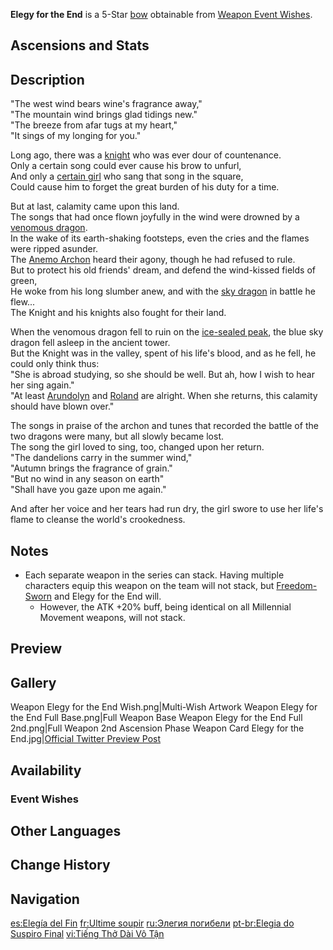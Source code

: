 {{Weapon Infobox
|id             = 15503
|image          = <gallery>
Weapon Elegy for the End.png|Base
Weapon Elegy for the End 2nd.png|2nd Ascension
</gallery>
|type           = Bow
|releaseDate    = 2021-03-17
|rarity         = 5
|base_atk       = 46
|2nd_stat_type  = Energy Recharge
|2nd_stat       = 12%
|series         = Millennial Movement
|obtain         = Weapon Event Wishes
|passive        = The Parting Refrain
|effect         = A part of the "Millennial Movement" that wanders amidst the winds.<br />Increases Elemental Mastery by (var1).<br />When the Elemental Skills or Elemental Bursts of the character wielding this weapon hit opponents, that character gains a Sigil of Remembrance. This effect can be triggered once every 0.2s and can be triggered even if said character is not on the field.<br />When you possess 4 Sigils of Remembrance, all of them will be consumed and all nearby party members will obtain the "Millennial Movement: Farewell Song" effect for 12s.<br />"Millennial Movement: Farewell Song" increases Elemental Mastery by (var2) and increases ATK by (var3)%. Once this effect is triggered, you will not gain Sigils of Remembrance for 20s.<br />Of the many effects of the "Millennial Movement," buffs of the same type will not stack.
|eff_rank1_var1 = 60
|eff_rank2_var1 = 75
|eff_rank3_var1 = 90
|eff_rank4_var1 = 105
|eff_rank5_var1 = 120
|eff_rank1_var2 = 100
|eff_rank2_var2 = 125
|eff_rank3_var2 = 150
|eff_rank4_var2 = 175
|eff_rank5_var2 = 200
|eff_rank1_var3 = 20
|eff_rank2_var3 = 25
|eff_rank3_var3 = 30
|eff_rank4_var3 = 35
|eff_rank5_var3 = 40
|eff_att1       = Elemental Mastery
|eff_att2       = ATK
|eff_att3       = Party ATK Increase
|eff_att4       = Party Elemental Mastery
|eff_att5       = Party
}}
{{Description|A bow as lovely as any bard's lyre, its arrows pierce the heart like a lamenting sigh.}}
'''Elegy for the End''' is a 5-Star [[bow]] obtainable from [[Weapon Event Wishes]].

==Ascensions and Stats==
{{Weapon Ascensions and Stats
|ascendMat1 = Boreal Wolf's Milk Tooth
|ascendMat2 = Boreal Wolf's Cracked Tooth
|ascendMat3 = Boreal Wolf's Broken Fang
|ascendMat4 = Boreal Wolf's Nostalgia
|bossMat1   = Heavy Horn
|bossMat2   = Black Bronze Horn
|bossMat3   = Black Crystal Horn
|commonMat1 = Recruit's Insignia
|commonMat2 = Sergeant's Insignia
|commonMat3 = Lieutenant's Insignia
}}

==Description==
"The west wind bears wine's fragrance away,"<br />
"The mountain wind brings glad tidings new."<br />
"The breeze from afar tugs at my heart,"<br />
"It sings of my longing for you."

Long ago, there was a [[Rostam|knight]] who was ever dour of countenance.<br />
Only a certain song could ever cause his brow to unfurl,<br />
And only a [[Crimson Witch of Flame|certain girl]] who sang that song in the square,<br />
Could cause him to forget the great burden of his duty for a time.

But at last, calamity came upon this land.<br />
The songs that had once flown joyfully in the wind were drowned by a [[Durin|venomous dragon]].<br />
In the wake of its earth-shaking footsteps, even the cries and the flames were ripped asunder.<br />
The [[Barbatos|Anemo Archon]] heard their agony, though he had refused to rule.<br />
But to protect his old friends' dream, and defend the wind-kissed fields of green,<br />
He woke from his long slumber anew, and with the [[Dvalin|sky dragon]] in battle he flew...<br />
The Knight and his knights also fought for their land.

When the venomous dragon fell to ruin on the [[Dragonspine|ice-sealed peak]], the blue sky dragon fell asleep in the ancient tower.<br />
But the Knight was in the valley, spent of his life's blood, and as he fell, he could only think thus:<br />
"She is abroad studying, so she should be well. But ah, how I wish to hear her sing again."<br />
"At least [[Arundolyn]] and [[Roland]] are alright. When she returns, this calamity should have blown over."

The songs in praise of the archon and tunes that recorded the battle of the two dragons were many, but all slowly became lost.<br />
The song the girl loved to sing, too, changed upon her return.<br />
"The dandelions carry in the summer wind,"<br />
"Autumn brings the fragrance of grain."<br />
"But no wind in any season on earth"<br />
"Shall have you gaze upon me again."

And after her voice and her tears had run dry, the girl swore to use her life's flame to cleanse the world's crookedness.

==Notes==
*Each separate weapon in the series can stack. Having multiple characters equip this weapon on the team will not stack, but [[Freedom-Sworn]] and Elegy for the End will.
**However, the ATK +20% buff, being identical on all Millennial Movement weapons, will not stack.

==Preview==
{{Preview
|file=Weapon Elegy for the End Passive
}}

==Gallery==
<gallery hideaddbutton="true" captionalign="center">
Weapon Elegy for the End Wish.png|Multi-Wish Artwork
Weapon Elegy for the End Full Base.png|Full Weapon Base
Weapon Elegy for the End Full 2nd.png|Full Weapon 2nd Ascension Phase
Weapon Card Elegy for the End.jpg|[https://twitter.com/GenshinImpact/status/1371312700551278593 Official Twitter Preview Post]
</gallery>

==Availability==
===Event Wishes===
{{Featured}}

==Other Languages==
{{Other Languages
|en      = Elegy for the End
|zhs     = 终末嗟叹之诗
|zhs_rm  = Zhōngmò Jiētàn zhī Shī
|zht     = 終末嗟嘆之詩
|zht_rm  = Zhōngmò Jiētàn zhī Shī
|zh_tl   = Poem of the Final Sigh
|ja      = 終焉を嘆く詩
|ja_rm   = Shuuen wo Wameku Shi
|ja_tl   = Poem Lamenting the End
|ko      = 종말 탄식의 노래
|ko_rm   = Jongmal Tansik-ui Norae
|ko_tl   = Sigh Song for the End
|es      = Elegía del Fin
|es_tl   = Elegy of the End
|fr      = Ultime soupir
|fr_tl   = Ultimate Sigh
|ru      = Элегия погибели
|ru_tl   = Elegy of Perdition
|th      = Elegy for the End
|vi      = Tiếng Thở Dài Vô Tận
|vi_tl   = Endless Sigh
|de      = Letzter Seufzer
|de_tl   = Last Sigh
|id      = Elegy for the End
|pt      = Elegia do Suspiro Final
|pt_tl   = Elegy of the Final Sigh
}}

==Change History==
{{Change History|1.4}}

==Navigation==
{{Weapons by Series Navbox|series=Millennial Movement}}
{{Weapon Navbox|type=Bows}}

[[es:Elegía del Fin]]
[[fr:Ultime soupir]]
[[ru:Элегия погибели]]
[[pt-br:Elegia do Suspiro Final]]
[[vi:Tiếng Thở Dài Vô Tận]]